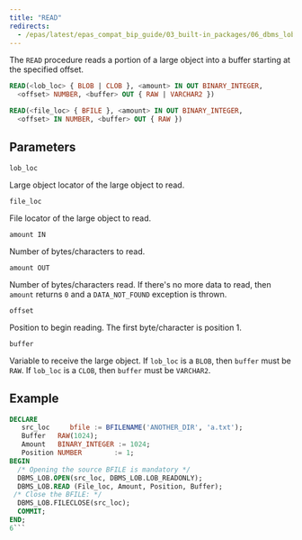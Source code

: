 ```yaml
---
title: "READ"
redirects:
  - /epas/latest/epas_compat_bip_guide/03_built-in_packages/06_dbms_lob/10_read/ #generated for docs/epas/reorg-role-use-case-mode
---
```


The `READ` procedure reads a portion of a large object into a buffer starting at the specified offset.

```sql
READ(<lob_loc> { BLOB | CLOB }, <amount> IN OUT BINARY_INTEGER,
  <offset> NUMBER, <buffer> OUT { RAW | VARCHAR2 })

READ(<file_loc> { BFILE }, <amount> IN OUT BINARY_INTEGER,
  <offset> IN NUMBER, <buffer> OUT { RAW })
```

## Parameters

`lob_loc`

 Large object locator of the large object to read.

 `file_loc`

 File locator of the large object to read.

`amount IN`

 Number of bytes/characters to read.

`amount OUT`

 Number of bytes/characters read. If there's no more data to read, then `amount` returns `0` and a `DATA_NOT_FOUND` exception is thrown.

`offset`

 Position to begin reading. The first byte/character is position 1.

`buffer`

 Variable to receive the large object. If `lob_loc` is a `BLOB`, then `buffer` must be `RAW`. If `lob_loc` is a `CLOB`, then `buffer` must be `VARCHAR2`. 

## Example

``` sql
DECLARE
   src_loc     bfile := BFILENAME('ANOTHER_DIR', 'a.txt');
   Buffer   RAW(1024);
   Amount   BINARY_INTEGER := 1024;
   Position NUMBER        := 1;
BEGIN
  /* Opening the source BFILE is mandatory */
  DBMS_LOB.OPEN(src_loc, DBMS_LOB.LOB_READONLY);
  DBMS_LOB.READ (File_loc, Amount, Position, Buffer); 
 /* Close the BFILE: */
  DBMS_LOB.FILECLOSE(src_loc);
  COMMIT;
END;
6```